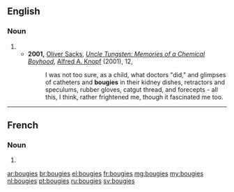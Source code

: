==English==

===Noun===
{{head|en|plural}}

# {{plural of|bougie|lang=en}}
#* '''2001,''' [[w:Oliver Sacks|Oliver Sacks]], ''[[w:Uncle Tungsten: Memories of a Chemical Boyhood|Uncle Tungsten: Memories of a Chemical Boyhood]]'', [[w:Alfred A. Knopf|Alfred A. Knopf]] (2001), 12,
#*: I was not too sure, as a child, what doctors "did," and glimpses of catheters and '''bougies''' in their kidney dishes, retractors and speculums, rubber gloves, catgut thread, and forecepts - all this, I think, rather frightened me, though it fascinated me too.

----

==French==

===Noun===
{{head|fr|plural}} {{g|f-p}}

# {{plural of|bougie|lang=fr}}

[[ar:bougies]]
[[br:bougies]]
[[el:bougies]]
[[fr:bougies]]
[[mg:bougies]]
[[my:bougies]]
[[nl:bougies]]
[[pt:bougies]]
[[ru:bougies]]
[[sv:bougies]]